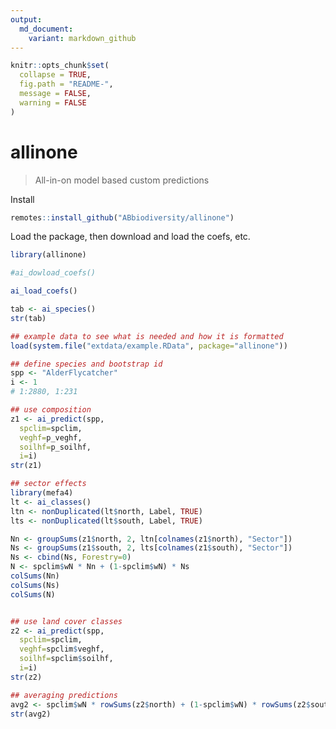 ```yaml
---
output:
  md_document:
    variant: markdown_github
---
```


```r
knitr::opts_chunk$set(
  collapse = TRUE,
  fig.path = "README-",
  message = FALSE,
  warning = FALSE
)
```

# allinone

> All-in-on model based custom predictions

Install

```r
remotes::install_github("ABbiodiversity/allinone")
```

Load the package, then download and load the coefs, etc.

```r
library(allinone)

#ai_dowload_coefs()

ai_load_coefs()

tab <- ai_species()
str(tab)

## example data to see what is needed and how it is formatted
load(system.file("extdata/example.RData", package="allinone"))

## define species and bootstrap id
spp <- "AlderFlycatcher"
i <- 1
# 1:2880, 1:231

## use composition
z1 <- ai_predict(spp, 
  spclim=spclim, 
  veghf=p_veghf, 
  soilhf=p_soilhf,
  i=i)
str(z1)

## sector effects
library(mefa4)
lt <- ai_classes()
ltn <- nonDuplicated(lt$north, Label, TRUE)
lts <- nonDuplicated(lt$south, Label, TRUE)

Nn <- groupSums(z1$north, 2, ltn[colnames(z1$north), "Sector"])
Ns <- groupSums(z1$south, 2, lts[colnames(z1$south), "Sector"])
Ns <- cbind(Ns, Forestry=0)
N <- spclim$wN * Nn + (1-spclim$wN) * Ns
colSums(Nn)
colSums(Ns)
colSums(N)


## use land cover classes
z2 <- ai_predict(spp, 
  spclim=spclim, 
  veghf=spclim$veghf, 
  soilhf=spclim$soilhf,
  i=i)
str(z2)

## averaging predictions
avg2 <- spclim$wN * rowSums(z2$north) + (1-spclim$wN) * rowSums(z2$south)
str(avg2)
```

